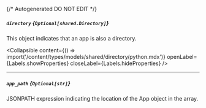{/* Autogenerated DO NOT EDIT  */}

##### `directory` *{`Optional[shared.Directory]`}*
This object indicates that an app is also a directory.

<Collapsible content={() => import('/content/types/models/shared/directory/python.mdx')} openLabel={Labels.showProperties} closeLabel={Labels.hideProperties} />


---
##### `app_path` *{`Optional[str]`}*
JSONPATH expression indicating the location of the App object in the  array.



